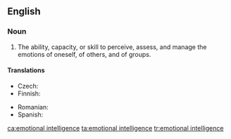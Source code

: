 ==English==
{{wikipedia}}

===Noun===
{{en-noun|-|head=[[emotional]] [[intelligence]]}}

# {{context|psychology|lang=en}} The ability, capacity, or skill to perceive, assess, and manage the emotions of oneself, of others, and of groups.

====Translations====
{{trans-top|ability}}
* Czech: {{t|cs|emoční inteligence|f}}
* Finnish: {{t|fi|tunneäly}}
{{trans-mid}}
* Romanian: {{t|ro|inteligență emoțională|f}}
* Spanish: {{t+|es|inteligencia emocional|f}}
{{trans-bottom}}

[[ca:emotional intelligence]]
[[ta:emotional intelligence]]
[[tr:emotional intelligence]]